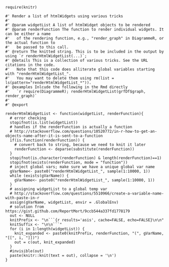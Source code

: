 ```
require(knitr)

#' Render a list of htmlWidgets using various tricks
#'
#' @param widgetList A list of htmlWidget objects to be rendered
#' @param renderFunction The function to render individual widgets. It can be either a name
#'   of the rendering function, e.g., "render_graph" in DiagrammeR, or the actual function to
#'   be passed to this call.
#' @return The knitted string. This is to be included in the output by using `r renderHtmlWidgetList(...)`;
#' @details This is a collection of various tricks. See the URL citations in the code.
#'   Note that this code does alliterate global variables starting with "renderHtmlWidgetList_".
#'   You may want to delete them using rm(list = ls(pattern="renderHtmlWidgetList_*")).
#' @examples Inlcude the following in the Rmd directly
#'   `r require(DiagrammeR); renderHtmlWidgetList(grfDf$graph, render_graph)`
#'
#' @export

renderHtmlWidgetList <- function(widgetList, renderFunction){
  # error checking
  stopifnot(is.list(widgetList))
  # handles if the renderFunction is actually a function
  # http://stackoverflow.com/questions/10520772/in-r-how-to-get-an-objects-name-after-it-is-sent-to-a-function
  if(is.function(renderFunction)) {
    # convert back to string, because we need to knit it later
    renderFunction <- deparse(substitute(renderFunction))
  }
  stopifnot(is.character(renderFunction) & length(renderFunction)==1)
  stopifnot(exists(renderFunction, mode = "function"))
  # inject global vars; make sure we have a unique global var name
  gVarName<- paste0("renderHtmlWidgetList_", sample(1:10000, 1))
  while (exists(gVarName)) {
    gVarName<- paste0("renderHtmlWidgetList_", sample(1:10000, 1))
  }
  # assigning widgetList to a global temp var
  # http://stackoverflow.com/questions/5510966/create-a-variable-name-with-paste-in-r
  assign(gVarName, widgetList, envir = .GlobalEnv)
  # solution from https://gist.github.com/ReportMort/9ccb544a337fd1778179
  out <- NULL
  knitPrefix <- "\n```{r results='asis', cache=FALSE, echo=FALSE}\n\n"
  knitSuffix <- "\n\n```"
  for (i in 1:length(widgetList)) {
    knit_expanded <- paste0(knitPrefix, renderFunction, "(", gVarName, "[[", i, "]])")
    out = c(out, knit_expanded)
  }
  #invisible(out)
  paste(knitr::knit(text = out), collapse = '\n')
}
```

